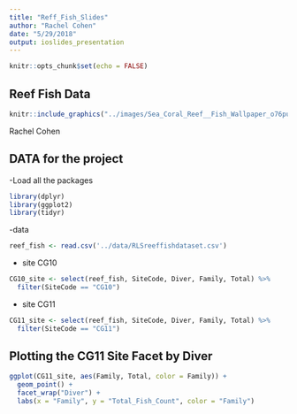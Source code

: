 ```yaml
---
title: "Reff_Fish_Slides"
author: "Rachel Cohen"
date: "5/29/2018"
output: ioslides_presentation
---
```


```r
knitr::opts_chunk$set(echo = FALSE)
```

## Reef Fish Data 
```r
knitr::include_graphics("../images/Sea_Coral_Reef__Fish_Wallpaper_o76pu-300x225.jpg")
```
Rachel Cohen

## DATA for the project

-Load all the packages
```r
library(dplyr)
library(ggplot2)
library(tidyr)
```
-data
```r
reef_fish <- read.csv('../data/RLSreeffishdataset.csv')
```
- site CG10
```r
CG10_site <- select(reef_fish, SiteCode, Diver, Family, Total) %>% 
  filter(SiteCode == "CG10")
```
- site CG11
```r
CG11_site <- select(reef_fish, SiteCode, Diver, Family, Total) %>% 
  filter(SiteCode == "CG11") 
```


## Plotting the CG11 Site Facet by Diver

```r
ggplot(CG11_site, aes(Family, Total, color = Family)) + 
  geom_point() +
  facet_wrap("Diver") +
  labs(x = "Family", y = "Total_Fish_Count", color = "Family")
```

